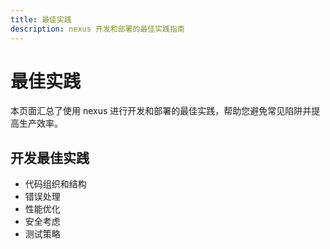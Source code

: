 ```yaml
---
title: 最佳实践
description: nexus 开发和部署的最佳实践指南
---
```


# 最佳实践

本页面汇总了使用 nexus 进行开发和部署的最佳实践，帮助您避免常见陷阱并提高生产效率。

## 开发最佳实践

- 代码组织和结构
- 错误处理
- 性能优化
- 安全考虑
- 测试策略 